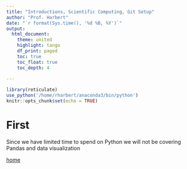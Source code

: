 ```yaml
---
title: "Introductions, Scientific Computing, Git Setup"
author: "Prof. Harbert"
date: "`r format(Sys.time(), '%d %B, %Y')`"
output: 
  html_document:
    theme: united
    highlight: tango
    df_print: paged
    toc: true
    toc_float: true
    toc_depth: 4
  
---
```



```r
library(reticulate)
use_python('/home/rharbert/anaconda3/bin/python')
knitr::opts_chunk$set(echo = TRUE)
```

# First

Since we have limited time to spend on Python we will not be covering Pandas and data visualization 

[home](https://rsh249.github.io/applied_bioinformatics)
